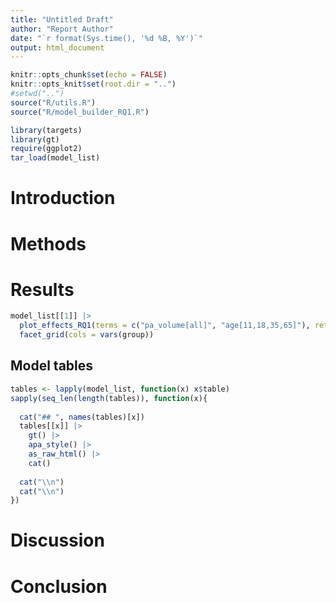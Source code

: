 ```yaml
---
title: "Untitled Draft"
author: "Report Author"
date: "`r format(Sys.time(), '%d %B, %Y')`"
output: html_document
---
```


```r
knitr::opts_chunk$set(echo = FALSE)
knitr::opts_knit$set(root.dir = "..")
#setwd("..")
source("R/utils.R")
source("R/model_builder_RQ1.R")
```

```r
library(targets)
library(gt)
require(ggplot2)
tar_load(model_list)


```

# Introduction


# Methods


# Results

```r
model_list[[1]] |> 
  plot_effects_RQ1(terms = c("pa_volume[all]", "age[11,18,35,65]"), return_data = FALSE) +
  facet_grid(cols = vars(group))
```


## Model tables

```r

tables <- lapply(model_list, function(x) x$table)
sapply(seq_len(length(tables)), function(x){
  
  cat("## ", names(tables)[x])
  tables[[x]] |> 
    gt() |> 
    apa_style() |> 
    as_raw_html() |> 
    cat()
  
  cat("\\n")
  cat("\\n")
})

```




# Discussion

# Conclusion
